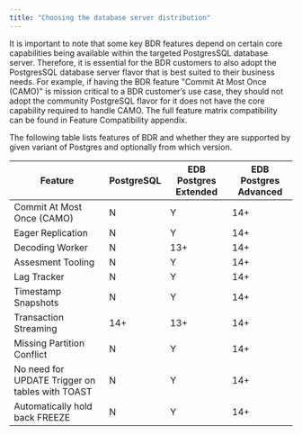 ```yaml
---
title: "Choosing the database server distribution"
---
```


It is important to note that some key BDR features depend on certain core capabilities being available within the targeted PostgresSQL database server. Therefore, it is essential for the BDR customers to also adopt the PostgresSQL database server flavor that is best suited to their business needs. For example, if having the BDR feature "Commit At Most Once (CAMO)" is mission critical to a BDR customer’s use case, they should not adopt the community PostgreSQL flavor for it does not have the core capability required to handle CAMO. The full feature matrix compatibility can be found in Feature Compatibility appendix.

The following table lists features of BDR and whether they are supported by
given variant of Postgres and optionally from which version.

| Feature                                         | PostgreSQL | EDB Postgres Extended | EDB Postgres Advanced |
| ----------------------------------------------- | ---------- | --------------------- | --------------------- |
| Commit At Most Once (CAMO)                      | N          | Y                     | 14+                   |
| Eager Replication                               | N          | Y                     | 14+                   |
| Decoding Worker                                 | N          | 13+                   | 14+                   |
| Assesment Tooling                               | N          | Y                     | 14+                   |
| Lag Tracker                                     | N          | Y                     | 14+                   |
| Timestamp Snapshots                             | N          | Y                     | 14+                   |
| Transaction Streaming                           | 14+        | 13+                   | 14+                   |
| Missing Partition Conflict                      | N          | Y                     | 14+                   |
| No need for UPDATE Trigger on tables with TOAST | N          | Y                     | 14+                   |
| Automatically hold back FREEZE                  | N          | Y                     | 14+                   |




